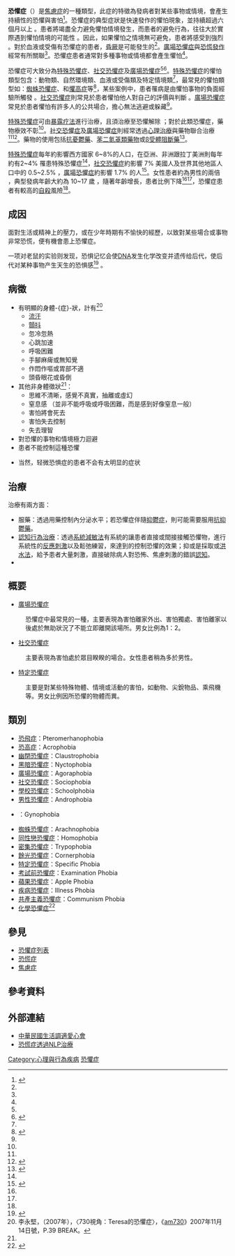 {{專業|time=2015-12-12}}
{{擴充|time=2015-12-12}}
{{醫學聲明}}
{{NoteTA
|T= zh-cn:恐惧症; zh-hant:恐懼症;zh-sg:畏惧症
|1= zh-cn:恐惧症; zh-hant:恐懼症;zh-sg:畏惧症
}}
{{Infobox medical condition
| name            = 恐懼症<br/>Phobia
| image           = Little Miss Muffet 2 - WW Denslow - Project Gutenberg etext 18546.jpg
| alt             = 
| caption         = [[蜘蛛恐惧症|蜘蛛恐惧症]]是常見的恐懼症
| field           = [[精神醫學|精神醫學]]
| DiseasesDB      = 
| ICD10           ={{ICD10|F40.9}}
| ICD9            ={{ICD9|300.20}}
| OMIM=608251
| eMedicineSubj=article
| eMedicineTopic=288016
| MedlinePlus=000956
| MeSH            =D010698
| GeneReviewsNBK  = 
| GeneReviewsName = 
}}
<!-- 定義及症狀 -->
'''恐懼症'''（{{lang|en|phobia}}）是[[焦慮症|焦慮症]]的一種類型，此症的特徵為發病者對某些事物或情境，會產生持續性的恐懼與害怕<ref name=DSM5>{{citation|author=American Psychiatric Association|year=2013|title=Diagnostic and Statistical Manual of Mental Disorders (5th ed.)|location=Arlington|publisher=American Psychiatric Publishing|pages=190,197–202|isbn=0890425558}}</ref>。恐懼症的典型症狀是快速發作的懼怕現象，並持續超過六個月以上<!-- <ref name=DSM5/> -->。患者將竭盡全力避免懼怕情境發生，而患者的避免行為，往往大於實際遇到懼怕情境的可能性<!-- <ref name=DSM5/> -->。因此，如果懼怕之情境無可避免，患者將感受到強烈{{Tsl|en|Distress|負面壓力}}<!-- <ref name=DSM5/> -->。對於血液或受傷有恐懼症的患者，[[昏厥|昏厥]]是可能發生的<ref name=DSM5/>。[[廣場恐懼症|廣場恐懼症]]與[[恐慌發作|恐慌發作]]經常有所關聯<ref name=DSM5Social/>。恐懼症患者通常對多種事物或情境都會產生懼怕<ref name=DSM5/>。

<!--病因及診斷 -->
恐懼症可大致分為[[特殊恐懼症|特殊恐懼症]]、[[社交恐懼症|社交恐懼症]]及[[廣場恐懼症|廣場恐懼症]]<ref name=DSM5/><ref name=Ham2009>{{cite journal|last1=Hamm|first1=AO|title=Specific phobias.|journal=The Psychiatric clinics of North America|date=September 2009|volume=32|issue=3|pages=577-91|pmid=19716991}}</ref>。[[特殊恐懼症|特殊恐懼症]]的懼怕類型包含：動物類、自然環境類、血液或受傷類及特定情境類<ref name=DSM5/>，最常見的懼怕類型如：[[蜘蛛恐懼症|蜘蛛恐懼症]]、{{Tsl|en|Ophidiophobia|恐蛇症}}和[[懼高症|懼高症]]等<ref name=VA2016>{{cite web|title=Specific Phobias|url=http://www.mentalhealth.va.gov/specificphobias.asp|website=USVA|accessdate=26 July 2016|archive-date=2016-07-14|archive-url=https://web.archive.org/web/20160714221652/http://www.mentalhealth.va.gov/specificphobias.asp|dead-url=no}}</ref>，某些案例中，患者罹病是由懼怕事物的負面經驗所觸發<!-- <ref name=DSM5/> -->。[[社交恐懼症|社交恐懼症]]則常見於患者懼怕他人對自己的評價與判斷<!-- <ref name=DSM5/> -->。[[廣場恐懼症|廣場恐懼症]]常見於患者懼怕有許多人的公共場合，擔心無法逃避或躲藏<ref name=DSM5/>。

<!-- 治療 -->
[[特殊恐懼症|特殊恐懼症]]可由[[暴露疗法|暴露疗法]]進行治療，且須治療至恐懼解除<!-- <ref name=Ham2009/> -->；對於此類恐懼症，藥物療效不彰<ref name=Ham2009/>。[[社交恐懼症|社交恐懼症]]及[[廣場恐懼症|廣場恐懼症]]則經常透過[[心理治療|心理治療]]與藥物聯合治療<ref name=NIH2016/><ref>{{cite journal|last1=Perugi|first1=G|last2=Frare|first2=F|last3=Toni|first3=C|title=Diagnosis and treatment of agoraphobia with panic disorder.|journal=CNS drugs|date=2007|volume=21|issue=9|pages=741-64|pmid=17696574}}</ref>。藥物的使用包括[[抗憂鬱藥|抗憂鬱藥]]、[[苯二氮䓬類|苯二氮䓬類藥物]]或[[β受體阻斷藥|β受體阻斷藥]]<ref name=NIH2016>{{cite web|title=Anxiety Disorders|url=http://www.nimh.nih.gov/health/topics/anxiety-disorders/index.shtml|website=NIMH|accessdate=26 July 2016|date=March 2016|archive-date=2016-07-27|archive-url=https://web.archive.org/web/20160727230427/http://www.nimh.nih.gov/health/topics/anxiety-disorders/index.shtml|dead-url=no}}</ref>。

<!-- 流行病學及預後 -->
[[特殊恐懼症|特殊恐懼症]]每年約影響西方國家 6~8%的人口，在亞洲、非洲跟拉丁美洲則每年約有2~4% 罹患特殊恐懼症<ref name=DSM5/>，[[社交恐懼症|社交恐懼症]]約影響 7% 美國人及世界其他地區人口中的 0.5~2.5% <!-- <ref name=DSM5Social/> -->，[[廣場恐懼症|廣場恐懼症]]約影響 1.7% 的人<ref name=DSM5Social>{{citation|author=American Psychiatric Association|year=2013|title=Diagnostic and Statistical Manual of Mental Disorders (5th ed.)|location=Arlington|publisher=American Psychiatric Publishing|pages=204,218-219|isbn=0890425558}}</ref>。女性患者約為男性的兩倍<!-- <ref name=DSM5/><ref name=DSM5Social/> -->，典型發病年齡大約為 10~17 歲<!-- <ref name=DSM5/><ref name=DSM5Social/> -->，隨著年齡增長，患者比例下降<ref name=DSM5/><ref name=DSM5Social/>，恐懼症患者有較高的[[自殺|自殺]]風險<ref name=DSM5/>。

== 成因 ==
面對生活或精神上的壓力，或在少年時期有不愉快的經歷，以致對某些場合或事物非常恐慌，便有機會患上恐懼症。

一项对老鼠的实验则发现，恐惧记忆会使[[DNA|DNA]]发生化学改变并遗传给后代，使后代对某种事物产生天生的恐惧感<ref>{{cite journal|coauthors=Ressler, Kerry J|title=Parental olfactory experience influences behavior and neural structure in subsequent generations|journal=Nature Neuroscience|date=2013-12-01|volume=17|issue=1|pages=89–96|doi=10.1038/nn.3594|last=Dias|first=Brian G}}</ref> 。

== 病徵 ==
*有明顯的身體-{症}-狀，計有<ref name=am73020071114>李永堅，（2007年），〈730視角：Teresa的恐懼症〉，《[[am730|am730]]》2007年11月14日號，P.39 BREAK。</ref>
** [[流汗|流汗]]
** [[顫抖|顫抖]]
** 忽冷忽熱
** 心跳加速
** 呼吸困難
** 手腳麻痺或無知覺
** 作悶作嘔或胃部不適
** 頭昏眼花或昏倒
* 其他非身體徵狀<ref name=am73020071114 />：
** 思維不清晰，感覺不真實，抽離或虛幻
** 窒息感 （並非不能呼吸或呼吸困難，而是感到好像窒息一般）
** 害怕將會死去
** 害怕失去控制
** 失去理智
*對恐懼的事物和情境極力迴避
*患者不能控制這種恐懼

*当然，轻微恐惧症的患者不会有太明显的症状

== 治療 ==
治療有兩方面：
* 服藥：透過用藥控制內分泌水平；若恐懼症伴隨[[抑鬱症|抑鬱症]]，則可能需要服用[[抗抑鬱藥|抗抑鬱藥]]。
* [[認知行為治療|認知行為治療]]：透過[[系統減敏法|系統減敏法]]有系統的讓患者直接或間接接觸恐懼物，進行系統性的[[刺激_(心理學)|反應刺激]]以及鬆弛練習，來達到的控制恐懼的效果；抑或是採取或[[洪水法|洪水法]]，給予患者大量刺激，直接破除病人對恐怖、焦慮刺激的錯誤[[認知|認知]]。
* {{Citation needed|[[森田疗法|森田疗法]]：目前学术界普遍认为，森田疗法治疗恐惧症具有良好的效果。其主张：不问症状，不问过去，要求患者行动转变性格，照健康人那样行动，遵循现实原则，不去追究过去的生活经历，而是引导患者把注意力放在当前。对一切情绪思维等症状顺其自然，彻底接受不拮抗不交互。这样恐惧性情绪不用我们主观压抑就会大大缓解。|time=2020-04-10T03:10:40+00:00}}

==概要==
*[[廣場恐懼症|廣場恐懼症]]
:恐懼症中最常見的一種，主要表現為害怕離家外出、害怕獨處、害怕離家以後處於無助狀況了不能立即離開該場所。男女比例為1：2。
*[[社交恐懼症|社交恐懼症]]
:主要表現為害怕處於眾目睽睽的場合。女性患者稍為多於男性。
*[[特定恐懼症|特定恐懼症]]
:主要是對某些特殊物體、情境或活動的害怕，如動物、尖銳物品、乘飛機等。男女比例因所恐懼的物體而異。

==類別==
*[[恐飛症|恐飛症]]：Pteromerhanophobia
*[[恐高症|恐高症]]：Acrophobia
*[[幽閉恐懼症|幽閉恐懼症]]：Claustrophobia
*[[黑暗恐懼症|黑暗恐懼症]]：Nyctophobia
*[[廣場恐懼症|廣場恐懼症]]：Agoraphobia
*[[社交恐懼症|社交恐懼症]]：Sociophobia
*[[學校恐懼症|學校恐懼症]]：Schoolphobia
*[[男性恐懼症|男性恐懼症]]：Androphobia
*{{le|女性恐懼症|Gynophobia}}：Gynophobia
*[[蜘蛛恐懼症|蜘蛛恐懼症]]：Arachnophobia
*[[同性戀恐懼症|同性戀恐懼症]]：Homophobia
*[[密集恐懼症|密集恐懼症]]：Trypophobia
*[[餘光恐懼症|餘光恐懼症]]：Cornerphobia
*[[特定恐懼症|特定恐懼症]]：Specific Phobia
*[[考試前恐懼症|考試前恐懼症]]：Examination Phobia
*[[蘋果恐懼症|蘋果恐懼症]]：Apple Phobia
*[[疾病恐懼症|疾病恐懼症]]：Illness Phobia
*[[恐共|共產主義恐懼症]]：Communism Phobia
*[[化學恐懼症|化學恐懼症]]<ref>{{Cite web|title=讓我們忽視真正危險的「化學恐懼症」|url=https://www.bbc.com/ukchina/trad/vert_fut/2016/03/160304_vert_fut_chemonoia-the-fear-blinding-our-minds-to-real-dangers|access-date=2021-05-24|date=2016-03-04|work=BBC 英伦网|language=zh-hant|archive-date=2021-05-24|archive-url=https://web.archive.org/web/20210524025343/https://www.bbc.com/ukchina/trad/vert_fut/2016/03/160304_vert_fut_chemonoia-the-fear-blinding-our-minds-to-real-dangers|dead-url=no}}</ref>

== 參見 ==
*[[恐懼症列表|恐懼症列表]]
*[[恐慌症|恐慌症]]
*[[焦慮症|焦慮症]]

== 參考資料 ==
<references />

==外部連結==
*[http://www.ilife.org.tw/ 中華民國生活調適愛心會] {{Wayback|url=http://www.ilife.org.tw/ |date=20210116015006 }}
*[http://www.sunnymind.tw/ 恐慌症透過NLP治療] {{Wayback|url=http://www.sunnymind.tw/ |date=20210116083503 }}

{{ICD-10-F}}

{{Authority control}}
[[Category:心理與行為疾病|Category:心理與行為疾病]]
[[Category:恐懼症|]]